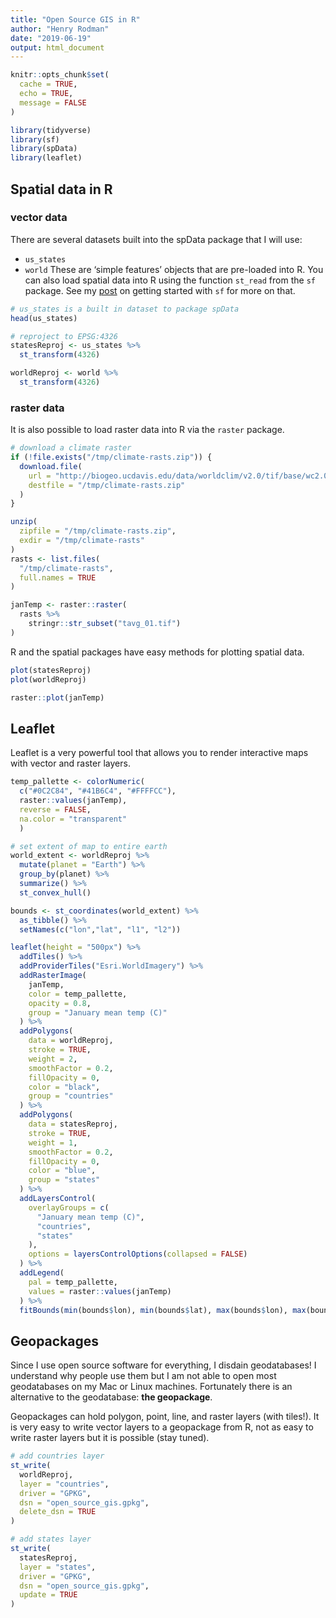 ```yaml
---
title: "Open Source GIS in R"
author: "Henry Rodman"
date: "2019-06-19"
output: html_document
---
```


```r
knitr::opts_chunk$set(
  cache = TRUE,
  echo = TRUE,
  message = FALSE
)

library(tidyverse)
library(sf)
library(spData)
library(leaflet)
```

## Spatial data in R

### vector data
There are several datasets built into the spData package that I will use:

  * `us_states`
  * `world`
These are 'simple features' objects that are pre-loaded into R. You can also load spatial data into R using the function `st_read` from the `sf` package. See my [post](https://hrodmn.rbind.io/post/sf/2018-09-24-sf/) on getting started with `sf` for more on that.

```r
# us_states is a built in dataset to package spData
head(us_states)

# reproject to EPSG:4326
statesReproj <- us_states %>%
  st_transform(4326)

worldReproj <- world %>%
  st_transform(4326)
```

### raster data
It is also possible to load raster data into R via the `raster` package.
```r
# download a climate raster
if (!file.exists("/tmp/climate-rasts.zip")) {
  download.file(
    url = "http://biogeo.ucdavis.edu/data/worldclim/v2.0/tif/base/wc2.0_10m_tavg.zip",
    destfile = "/tmp/climate-rasts.zip"
  )
}

unzip(
  zipfile = "/tmp/climate-rasts.zip",
  exdir = "/tmp/climate-rasts"
)
rasts <- list.files(
  "/tmp/climate-rasts",
  full.names = TRUE
)

janTemp <- raster::raster(
  rasts %>%
    stringr::str_subset("tavg_01.tif")
)

```

R and the spatial packages have easy methods for plotting spatial data.
```r
plot(statesReproj)
plot(worldReproj)

raster::plot(janTemp)

```

## Leaflet
Leaflet is a very powerful tool that allows you to render interactive maps with vector and raster layers.
```r
temp_pallette <- colorNumeric(
  c("#0C2C84", "#41B6C4", "#FFFFCC"),
  raster::values(janTemp),
  reverse = FALSE,
  na.color = "transparent"
  )

# set extent of map to entire earth
world_extent <- worldReproj %>%
  mutate(planet = "Earth") %>%
  group_by(planet) %>%
  summarize() %>%
  st_convex_hull()

bounds <- st_coordinates(world_extent) %>%
  as_tibble() %>%
  setNames(c("lon","lat", "l1", "l2"))

leaflet(height = "500px") %>%
  addTiles() %>%
  addProviderTiles("Esri.WorldImagery") %>%
  addRasterImage(
    janTemp,
    color = temp_pallette,
    opacity = 0.8,
    group = "January mean temp (C)"
  ) %>%
  addPolygons(
    data = worldReproj,
    stroke = TRUE,
    weight = 2,
    smoothFactor = 0.2,
    fillOpacity = 0,
    color = "black",
    group = "countries"
  ) %>%
  addPolygons(
    data = statesReproj,
    stroke = TRUE,
    weight = 1,
    smoothFactor = 0.2,
    fillOpacity = 0,
    color = "blue",
    group = "states"
  ) %>%
  addLayersControl(
    overlayGroups = c(
      "January mean temp (C)",
      "countries",
      "states"
    ),
    options = layersControlOptions(collapsed = FALSE)
  ) %>%
  addLegend(
    pal = temp_pallette,
    values = raster::values(janTemp)
  ) %>%
  fitBounds(min(bounds$lon), min(bounds$lat), max(bounds$lon), max(bounds$lat))

```

## Geopackages
Since I use open source software for everything, I disdain geodatabases! I understand why people use them but I am not able to open most geodatabases on my Mac or Linux machines. Fortunately there is an alternative to the geodatabase: **the geopackage**.

Geopackages can hold polygon, point, line, and raster layers (with tiles!). It is very easy to write vector layers to a geopackage from R, not as easy to write raster layers but it is possible (stay tuned).
```r
# add countries layer
st_write(
  worldReproj,
  layer = "countries",
  driver = "GPKG",
  dsn = "open_source_gis.gpkg",
  delete_dsn = TRUE
)

# add states layer
st_write(
  statesReproj,
  layer = "states",
  driver = "GPKG",
  dsn = "open_source_gis.gpkg",
  update = TRUE
)

```
